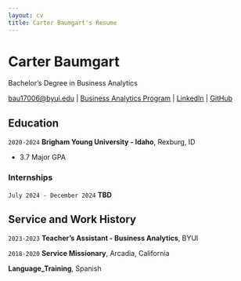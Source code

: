 ```yaml
---
layout: cv
title: Carter Baumgart's Resume
---
```

# Carter Baumgart
Bachelor's Degree in Business Analytics

<div id="webaddress">
<a href="datascience@byui.edu">bau17006@byui.edu</a>
| <a href="https://byuidatascience.github.io/development.html">Business Analytics Program</a>
| <a href="https://www.linkedin.com/groups/13537407/">LinkedIn</a>
| <a href="https://github.com/byuids-resumes">GitHub</a>
</div>

<!-- https://www.monique.tech/the-art-of-markdown -->

## Education

`2020-2024`
__Brigham Young University - Idaho__, Rexburg, ID

- 3.7 Major GPA

### Internships

`July 2024 - December 2024`
__TBD__

## Service and Work History

`2023-2023`
__Teacher's Assistant - Business Analytics__, BYUI


`2018-2020`
__Service Missionary__, Arcadia, California


__Language_Training__, Spanish



<!-- ### Footer

Last updated: May 2013 -->